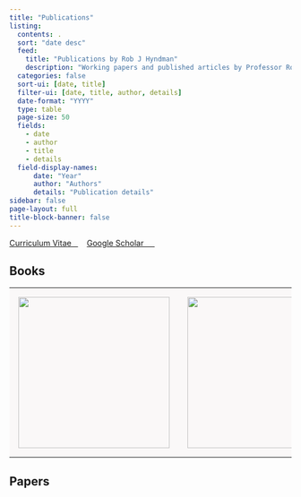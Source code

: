 ```yaml
---
title: "Publications"
listing:
  contents: .
  sort: "date desc"
  feed:
    title: "Publications by Rob J Hyndman"
    description: "Working papers and published articles by Professor Rob J Hyndman"
  categories: false
  sort-ui: [date, title]
  filter-ui: [date, title, author, details]
  date-format: "YYYY"
  type: table
  page-size: 50
  fields:
    - date
    - author
    - title
    - details
  field-display-names:
      date: "Year"
      author: "Authors"
      details: "Publication details"
sidebar: false
page-layout: full
title-block-banner: false
---
```


<a href="https://github.com/robjhyndman/CV/raw/master/RobHyndmanCV.pdf" class="badge badge-large">Curriculum Vitae&nbsp;&nbsp; <i class="fa fa-file-pdf-o"></i></a>&nbsp;&nbsp;&nbsp;&nbsp;<a href="https://scholar.google.com/citations?user=vamErfkAAAAJ" class="badge badge-large">Google Scholar&nbsp;&nbsp;&nbsp;&nbsp;&nbsp;<i class="ai ai-google-scholar"></i></a>

## Books

<table>
  <tbody>
    <tr>
      <td style="background-color: #faf8f8; border-bottom: 0px; padding: 1em;"><a href="http://OTexts.org/fpp3/"><img src="/img/fpp3_cover.jpg" height=270></a></td>
      <td style="background-color: #faf8f8; border-bottom: 0px; padding: 1em;"><a href="/expsmooth/"><img src="/expsmooth/expsmooth.jpg" height=270></a></td>
      <td style="background-color: #faf8f8; border-bottom: 0px; padding: 1em;"><a href="/forecasting/"><img src="/forecasting/fma.jpg" height=270></a></td>
      <td style="background-color: #faf8f8; border-bottom: 0px; padding: 1em;"><a href="/unbelievable/"><img src="/unbelievable/unbelievablecover-200x300.jpg" height=270></a></td>
    </tr>
  </tbody>
</table>

## Papers
